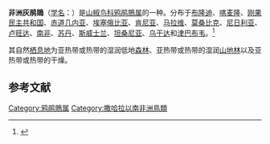 {{Speciesbox
| name = 非洲灰鹃鵙
| image = Greycuckooshrike.jpg
| status = LC 
| status_system = IUCN3.1
| status_ref = <ref>{{Cite web|url=http://www.iucnredlist.org/details/22706543/0|title=Ceblepyris caesius (Grey Cuckooshrike, Grey Cuckoo-shrike)|website=www.iucnredlist.org|access-date= 2018-08-05}}</ref>
| genus = Coracina
| species = caesia
| authority = [[辛里奇·利希滕斯坦|Lichtenstein]], 1823
| synonyms = 
}}

'''非洲灰鹃鵙'''（[[学名|学名]]：{{lang|la|''Coracina caesia''}}）是[[山椒鸟科|山椒鸟科]][[鸦鹃鵙属|鸦鹃鵙属]]的一种。分布于[[布隆迪|布隆迪]]、[[喀麦隆|喀麦隆]]、[[刚果民主共和国|刚果民主共和国]]、[[赤道几内亚|赤道几内亚]]、[[埃塞俄比亚|埃塞俄比亚]]、[[肯尼亚|肯尼亚]]、[[马拉维|马拉维]]、[[莫桑比克|莫桑比克]]、[[尼日利亚|尼日利亚]]、[[卢旺达|卢旺达]]、[[南非|南非]]、[[苏丹|苏丹]]、[[斯威士兰|斯威士兰]]、[[坦桑尼亚|坦桑尼亚]]、[[乌干达|乌干达]]和[[津巴布韦|津巴布韦]]。<ref name=":0">{{Cite web|url=https://www.hbw.com/species/grey-cuckooshrike-ceblepyris-caesius|title=Grey Cuckooshrike (Ceblepyris caesius)|website=www.hbw.com|language=en|access-date= 2018-08-05}}</ref>

其自然[[栖息地|栖息地]]为亚热带或热带的湿润低地[[森林|森林]]、亚热带或热带的湿润[[山地林|山地林]]以及亚热带或热带的干燥{{link-en|疏灌丛|shrubland}}。

== 参考文献 ==
{{reflist}}
{{Taxonbar|from=Q869051}}

[[Category:鸦鹃鵙属|Category:鸦鹃鵙属]]
[[Category:撒哈拉以南非洲鳥類|Category:撒哈拉以南非洲鳥類]]


{{Passeriformes-stub}}